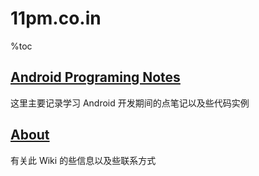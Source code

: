 = 11pm.co.in =

%toc

== [[notes/index|Android Programing Notes]] == 

这里主要记录学习 Android 开发期间的点笔记以及些代码实例

== [[about|About]] ==

有关此 Wiki 的些信息以及些联系方式
